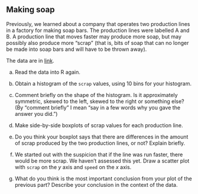 ##  Making soap


Previously, we learned about a company that operates two production lines in a factory for
making soap bars. The production lines were
labelled A and B. A production line that moves faster may produce more
soap, but may possibly also produce more "scrap" (that is, bits of
soap that 
can no longer be made into soap bars and will have to be thrown away).  

The data are in [link](http://ritsokiguess.site/datafiles/soap.txt).



(a) Read the data into R again.



(b) Obtain a histogram of the `scrap` values, using 10
bins for your histogram.
 


(c) Comment briefly on the shape of the histogram. Is it approximately
symmetric, skewed to the left, skewed to the right or something else? (By "comment  briefly" I mean "say in a few words why you gave the answer you did.")



(d) Make side-by-side boxplots of scrap values for each
production line.



(e) Do you think your boxplot says that there are differences in the
amount of scrap produced by the two production lines, or not?
Explain briefly.



(f) We started out with the suspicion that if the line was run
faster, there would be more scrap. We haven't assessed this
yet. Draw a scatter plot with `scrap` on the $y$ axis and
`speed` on the $x$ axis. 



(g) What do you think is the most important conclusion from
your plot of the previous part? Describe your conclusion in the
context of the data.





